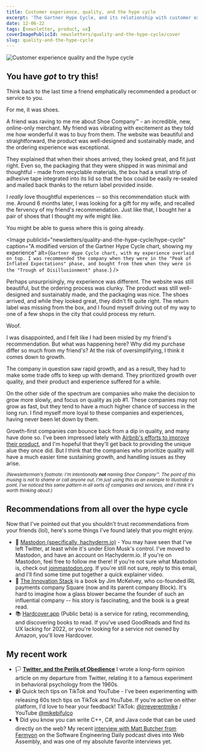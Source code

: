 ```yaml
---
title: Customer experience, quality, and the hype cycle
excerpt: 'The Gartner Hype Cycle, and its relationship with customer experience for new products and companies.'
date: 12-06-22
tags: [newsletter, product, ux]
coverImagePublicId: newsletters/quality-and-the-hype-cycle/cover
slug: quality-and-the-hype-cycle
---
```


<Image
  publicId="newsletters/quality-and-the-hype-cycle/cover"
  alt="Customer experience quality and the hype cycle"
/>

## You have _got_ to try this!

Think back to the last time a friend emphatically recommended a product or service to you.

For me, it was shoes.

A friend was raving to me me about Shoe Company™️ - an incredible, new, online-only merchant. My friend was vibrating with excitement as they told me how wonderful it was to buy from them. The website was beautiful and straightforward, the product was well-designed and sustainably made, and the ordering experience was exceptional.

They explained that when their shoes arrived, they looked great, and fit just right. Even so, the packaging that they were shipped in was minimal and thoughtful - made from recyclable materials, the box had a small strip of adhesive tape integrated into its lid so that the box could be easily re-sealed and mailed back thanks to the return label provided inside.

I _really_ love thoughtful experiences -- so this recommendation stuck with me. Around 6 months later, I was looking for a gift for my wife, and recalled the fervency of my friend's recommendation. Just like that, I bought her a pair of shoes that I thought my wife might like.

You might be able to guess where this is going already.

<Image
  publicId="newsletters/quality-and-the-hype-cycle/hype-cycle"
  caption="A modified version of the Gartner Hype Cycle chart, showing my experience"
  alt={`Gartner Hype Cycle chart, with my experience overlaid on top. I was recommended the company when they were in the "Peak of Inflated Expectations" phase, and bought from them when they were in the "Trough of Disillusionment" phase.`}
/>

Perhaps unsurprisingly, my experience was different. The website was still beautiful, but the ordering process was clunky. The product was still well-designed and sustainably made, and the packaging was nice. The shoes arrived, and while they looked great, they didn't fit quite right. The return label was missing from the box, and I found myself driving out of my way to one of a few shops in the city that could process my return.

Woof.

I was disappointed, and I felt like I had been misled by my friend's recommendation. But what was happening here? Why did my purchase differ so much from my friend's? At the risk of oversimplifying, I think it comes down to growth.

The company in question saw rapid growth, and as a result, they had to make some trade offs to keep up with demand. They prioritized growth over quality, and their product and experience suffered for a while.

On the other side of the spectrum are companies who make the decision to grow more slowly, and focus on quality as job #1. These companies may not grow as fast, but they tend to have a much higher chance of success in the long run. I find myself more loyal to these companies and experiences, having never been let down by them.

Growth-first companies _can_ bounce back from a dip in quality, and many have done so. I've been impressed lately with [Airbnb's efforts to improve their product](https://twitter.com/bchesky/status/1589541705921212416), and I'm hopeful that they'll get back to providing the unique alue they once did. But I think that the companies who prioritize quality will have a much easier time sustaining growth, and handling issues as they arise.

<small>

_(Newsletterman's footnote: I'm intentionally **not** naming Shoe Company™️. The point of this musing is not to shame or call anyone out. I'm just using this as an example to illustrate a point. I've noticed this same pattern in all sorts of companies and services, and I think it's worth thinking about.)_

</small>

## Recommendations from all over the hype cycle

Now that I've pointed out that you shouldn't trust recommendations from your friends (lol), here's some things I've found lately that you might enjoy.

- 🐘 [Mastodon (specifically, hachyderm.io)](https://hachyderm.io/@irreverentmike) - You may have seen that I've left Twitter, at least while it's under Elon Musk's control. I've moved to Mastodon, and have an account on Hachyderm.io. If you're on Mastodon, feel free to follow me there! If you're not sure what Mastodon is, check out [joinmastodon.org](https://joinmastodon.org/). If you're still not sure, reply to this email, and I'll find some time put together a quick explainer video.
- 📖 [The Innovation Stack](https://hardcover.app/books/the-innovation-stack) is a book by Jim McKelvey, who co-founded IRL payments company Square (now and its parent company Block). It's hard to imagine how a glass blower became the founder of such an influential company -- his story is fascinating, and the book is a great read.
- 📚 [Hardcover.app](https://hardcover.app/@irreverentmike) (Public beta) is a service for rating, recommending, and discovering books to read. If you've used GoodReads and find its UX lacking for 2022, or you're looking for a service not owned by Amazon, you'll love Hardcover.

## My recent work

- 🏳️ [**Twitter, and the Perils of Obedience**](https://mikebifulco.com/posts/twitter-and-the-perils-of-obedience) I wrote a long-form opinion article on my departure from Twitter, relating it to a famous experiment in behavioral psychology from the 1960s.
- 📹 Quick tech tips on TikTok and YouTube - I've been experimenting with releasing 60s tech tips on TikTok and YouTube. If you're active on either platform, I'd love to hear your feedback! TikTok: [@irreverentmike](https://tiktok.com/@irreverentmike) / YouTube [@mikebifulco](https://youtube.com/@mikebifulco)
- 🎙️ Did you know you can write C++, C#, and Java code that can be used directly on the web? My recent [interview with Matt Butcher from Fermyon](https://softwareengineeringdaily.com/2022/11/25/cloud-native-webassembly/) on the Software Engineering Daily podcast dives into Web Assembly, and was one of my absolute favorite interviews yet.
